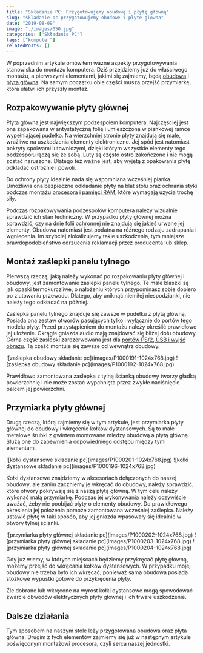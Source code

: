```yaml
---
title: "Składanie PC: Przygotowujemy obudowę i płytę główną"
slug: "skladanie-pc-przygotowujemy-obudowe-i-plyte-glowna"
date: "2019-08-09"
image: "./images/050.jpg"
categories: ["Składanie PC"]
tags: ["komputer"]
relatedPosts: []
---
```


W poprzednim artykule omówiłem ważne aspekty przygotowywania stanowiska do montażu komputera. Dziś przejdziemy już do właściwego montażu, a pierwszymi elementami, jakimi się zajmiemy, będą [obudowa](/obudowy-czesc-1) i [płyta główna](/plyty-glowne-czesc-1). Na samym początku obie części muszą przejść przymiarkę, która ułatwi ich przyszły montaż.

## Rozpakowywanie płyty głównej

Płyta główna jest największym podzespołem komputera. Najczęściej jest ona zapakowana w antystatyczną folię i umieszczona w piankowej ramce wypełniającej pudełko. Na wierzchniej stronie płyty znajdują się małe, wrażliwe na uszkodzenia elementy elektroniczne. Jej spód jest natomiast pokryty spoiwami lutowniczymi, dzięki którym wszystkie elementy tego podzespołu łączą się ze sobą. Luty są często ostro zakończone i nie mogą zostać naruszone. Dlatego też ważne jest, aby wyjętą z opakowania płytę odkładać ostrożnie i powoli.

Do ochrony płyty idealnie nada się wspomniana wcześniej pianka. Umożliwia ona bezpieczne odkładanie płyty na blat stołu oraz ochrania styki podczas montażu [procesora](/procesory) i [pamięci RAM](/pamieci-ram), które wymagają użycia trochę siły.

<InfoBlock>Podczas rozpakowywania podzespołów komputera należy wizualnie sprawdzić ich stan techniczny. W przypadku płyty głównej można sprawdzić, czy na dnie folii ochronnej nie znajdują się jakieś urwane jej elementy. Obudowa natomiast jest podatna na różnego rodzaju zadrapania i wgniecenia. Im szybciej zlokalizujemy takie uszkodzenia, tym mniejsze prawdopodobieństwo odrzucenia reklamacji przez producenta lub sklep.</InfoBlock>

## Montaż zaślepki panelu tylnego

Pierwszą rzeczą, jaką należy wykonać po rozpakowaniu płyty głównej i obudowy, jest zamontowanie zaślepki panelu tylnego. Te małe blaszki są jak opaski termokurczliwe, o nałożeniu których przypominasz sobie dopiero po zlutowaniu przewodu. Dlatego, aby uniknąć niemiłej niespodzianki, nie należy tego odkładać na później.

Zaślepka panelu tylnego znajduje się zawsze w pudełku z płytą główną. Posiada ona zestaw otworów pasujących tylko i wyłącznie do portów tego modelu płyty. Przed przystąpieniem do montażu należy określić prawidłowe jej ułożenie. Okrągłe gniazda audio mają znajdować się bliżej dołu obudowy. Górna część zaślepki zarezerwowana jest dla [portów PS/2, USB i wyjść obrazu](/kablologia-pajeczyna-za-biurkiem). Tą część montuje się zawsze od wewnątrz obudowy.

<Gallery>
![zaślepka obudowy składanie pc](images/P1000191-1024x768.jpg)
![zaślepka obudowy składanie pc](images/P1000192-1024x768.jpg)
</Gallery>

Prawidłowo zamontowana zaślepka z tylną ścianką obudowy tworzy gładką powierzchnię i nie może zostać wypchnięta przez zwykłe naciśnięcie palcem jej powierzchni.

## Przymiarka płyty głównej

Drugą rzeczą, którą zajmiemy się w tym artykule, jest przymiarka płyty głównej do obudowy i wkręcenie kołków dystansowych. Są to małe metalowe śrubki z gwintem montowane między obudową a płytą główną. Służą one do zapewnienia odpowiedniego odstępu między tymi elementami.

<Gallery>
![kołki dystansowe składanie pc](images/P1000201-1024x768.jpg)
![kołki dystansowe składanie pc](images/P1000196-1024x768.jpg)
</Gallery>

Kołki dystansowe znajdziemy w akcesoriach dołączonych do naszej obudowy, ale zanim zaczniemy je wkręcać do obudowy, należy sprawdzić, które otwory pokrywają się z naszą płytą główną. W tym celu należy wykonać małą przymiarkę. Podczas jej wykonywania należy oczywiście uważać, żeby nie poobijać płyty o elementy obudowy. Do prawidłowego określenia jej położenia pomoże zamontowana wcześniej zaślepka. Należy ustawić płytę w taki sposób, aby jej gniazda wpasowały się idealnie w otwory tylnej ścianki.

<Gallery>
![przymiarka płyty głównej składanie pc](images/P1000202-1024x768.jpg)
![przymiarka płyty głównej składanie pc](images/P1000203-1024x768.jpg)
![przymiarka płyty głównej składanie pc](images/P1000204-1024x768.jpg)
</Gallery>

Gdy już wiemy, w których miejscach będziemy przykręcać płytę główną, możemy przejść do wkręcania kołków dystansowych. W przypadku mojej obudowy nie trzeba było ich wkręcać, ponieważ sama obudowa posiada stożkowe wypustki gotowe do przykręcenia płyty.

<WarningBlock>Źle dobrane lub wkręcone na wyrost kołki dystansowe mogą spowodować zwarcie obwodów elektrycznych płyty głównej i ich trwałe uszkodzenie.</WarningBlock>

## Dalsze działania

Tym sposobem na naszym stole leży przygotowana obudowa oraz płyta główna. Drugim z tych elementów zajmiemy się już w następnym artykule poświęconym montażowi procesora, czyli serca naszej jednostki.

<AssemblingPcFooter nextPost='/skladanie-pc-montaz-procesora-i-chlodzenia'/>
